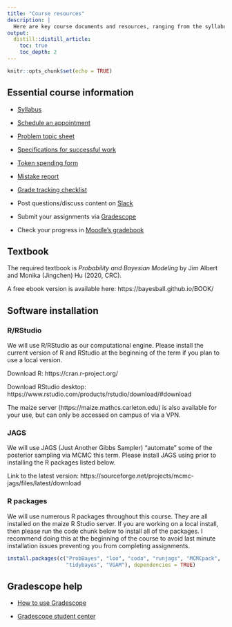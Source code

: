 ```yaml
---
title: "Course resources"
description: |
  Here are key course documents and resources, ranging from the syllabus to software help.
output:
  distill::distill_article:
    toc: true
    toc_depth: 2
---
```


```r
knitr::opts_chunk$set(echo = TRUE)
```

## Essential course information

- [Syllabus](https://www.dropbox.com/s/p9uuhz2d75tu0ym/syllabus_stat340_f2021.pdf?dl=0)

- [Schedule an appointment](https://calendly.com/aloy-meetings/15min)

- [Problem topic sheet](https://www.dropbox.com/s/7rq012lfb22ro98/problem_topics_stat340_fall2021.pdf?dl=0)

- [Specifications for successful work](https://www.dropbox.com/s/pypdd8s58c85kfq/specs_stat340_fall2021.pdf?dl=0)

- [Token spending form](https://docs.google.com/forms/d/e/1FAIpQLScCSNn6w9EXqJhiC21rTxxuCbETh67Bw6IHJNhIiwogZFSehQ/viewform?usp=sf_link)

- [Mistake report](https://docs.google.com/forms/d/e/1FAIpQLSePMLRb2a8xA7dd1FnUeMX0M8zbA-DqvlXF10H9vBQFE9sskg/viewform?usp=sf_link)

- [Grade tracking checklist](https://docs.google.com/document/d/1DmANpyuV57ZKAgJPllvwd59EiYxaAoZmTRFHywaR--E/edit?usp=sharing)

- Post questions/discuss content on [Slack](https://stat340-fa21.slack.com)

- Submit your assignments via [Gradescope](https://www.gradescope.com/courses/303230)

- Check your progress in [Moodle's gradebook](https://moodle.carleton.edu/course/view.php?id=36990)



## Textbook

The required textbook is *Probability and Bayesian Modeling* by Jim Albert and Monika (Jingchen) Hu (2020, CRC).

A free ebook version is available here: https://bayesball.github.io/BOOK/


## Software installation

### R/RStudio

We will use R/RStudio as our computational engine. Please install the current version of R and RStudio at the beginning of the term if you plan to use a local version.

Download R: https://cran.r-project.org/

Download RStudio desktop: https://www.rstudio.com/products/rstudio/download/#download

The maize server (https://maize.mathcs.carleton.edu) is also available for your use, but can only be accessed on campus of via a VPN.

### JAGS

We will use JAGS (Just Another Gibbs Sampler) "automate" some of the posterior sampling via MCMC this term. Please install JAGS using prior to installing the R packages listed below.

Link to the latest version: https://sourceforge.net/projects/mcmc-jags/files/latest/download


### R packages

We will use numerous R packages throughout this course. They are all installed on the maize R Studio server. If you are working on a local install, then please run the code chunk below to install all of the packages. I recommend doing this at the beginning of the course to avoid last minute installation issues preventing you from completing assignments.

```r
install.packages(c("ProbBayes", "loo", "coda", "runjags", "MCMCpack",
                   "tidybayes", "VGAM"), dependencies = TRUE)
```


## Gradescope help

- [How to use Gradescope](gradescope.html)

- [Gradescope student center](https://help.gradescope.com/category/cyk4ij2dwi-student-workflow)

